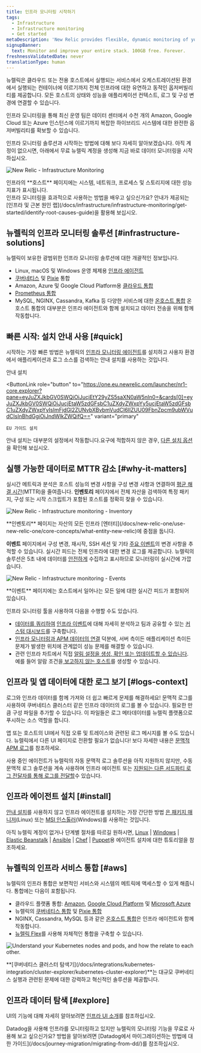 ```yaml
---
title: 인프라 모니터링 시작하기
tags:
  - Infrastructure
  - Infrastructure monitoring
  - Get started
metaDescription: 'New Relic provides flexible, dynamic monitoring of your entire infrastructure. Learn about features, installation, and use cases.'
signupBanner:
  text: Monitor and improve your entire stack. 100GB free. Forever.
freshnessValidatedDate: never
translationType: human
---
```






뉴렐릭은 클라우드 또는 전용 호스트에서 실행되는 서비스에서 오케스트레이션된 환경에서 실행되는 컨테이너에 이르기까지 전체 인프라에 대한 유연하고 동적인 옵저버빌리티를 제공합니다. 모든 호스트의 상태와 성능을 애플리케이션 컨텍스트, 로그 및 구성 변경에 연결할 수 있습니다.

인프라 모니터링을 통해 최신 운영 팀은 데이터 센터에서 수천 개의 Amazon, Google Cloud 또는 Azure 인스턴스에 이르기까지 복잡한 하이브리드 시스템에 대한 완전한 옵저버빌리티를 확보할 수 있습니다.

인프라 모니터링 솔루션과 시작하는 방법에 대해 보다 자세히 알아보겠습니다. 아직 계정이 없으시면, 아래에서 무료 뉴렐릭 계정을 생성해 지금 바로 데이터 모니터링을 시작하십시오.

<InlineSignup/>

<img
  title="New Relic - Infrastructure Monitoring"
  alt="New Relic - Infrastructure Monitoring"
  src={infrastructureMainUi}
/>

<figcaption>
  인프라의 **호스트** 페이지에는 시스템, 네트워크, 프로세스 및 스토리지에 대한 성능 지표가 표시됩니다.
</figcaption>

<Callout variant="tip">
  인프라 모니터링을 효과적으로 사용하는 방법을 배우고 싶으신가요? 안내가 제공되는 [인프라 및 근본 원인 랩](/docs/infrastructure/infrastructure-monitoring/get-started/identify-root-causes-guide)을 활용해 보십시오.
</Callout>

## 뉴렐릭의 인프라 모니터링 솔루션 [#infrastructure-solutions]

뉴렐릭이 보유한 광범위한 인프라 모니터링 솔루션에 대한 개괄적인 정보입니다.

* Linux, macOS 및 Windows 운영 체제용 [인프라 에이전트](/docs/infrastructure/install-infrastructure-agent/get-started/install-infrastructure-agent)
* [쿠버네티스](/docs/kubernetes-pixie/kubernetes-integration/installation/kubernetes-integration-install-configure) 및 [Pixie](/docs/kubernetes-pixie/auto-telemetry-pixie/get-started-auto-telemetry-pixie) 통합
* Amazon, Azure 및 Google Cloud Platform용 [클라우드 통합](/docs/infrastructure/infrastructure-integrations/get-started/introduction-infrastructure-integrations/#cloud-integrations)
* [Prometheus 통합](/docs/infrastructure/prometheus-integrations/get-started/send-prometheus-metric-data-new-relic)
* MySQL, NGINX, Cassandra, Kafka 등 다양한 서비스에 대한 [온호스트 통합](/docs/infrastructure/infrastructure-integrations/get-started/introduction-infrastructure-integrations/#on-host-integrations) 온호스트 통합의 대부분은 인프라 에이전트와 함께 설치되고 데이터 전송을 위해 함께 작동합니다.

## 빠른 시작: 설치 안내 사용 [#quick]

시작하는 가장 빠른 방법은 뉴렐릭의 [인프라 모니터링 에이전트](/docs/infrastructure/install-infrastructure-agent/get-started/install-infrastructure-agent)를 설치하고 사용자 환경에서 애플리케이션과 로그 소스를 검색하는 안내 설치를 사용하는 것입니다.

<ButtonGroup>
  <ButtonLink
    role="button"
    to="https://one.newrelic.com/launcher/nr1-core.explorer?pane=eyJuZXJkbGV0SWQiOiJucjEtY29yZS5saXN0aW5nIn0=&cards[0]=eyJuZXJkbGV0SWQiOiJucjEtaW5zdGFsbC1uZXdyZWxpYy5ucjEtaW5zdGFsbC1uZXdyZWxpYyIsImFjdGl2ZUNvbXBvbmVudCI6IlZUU09FbnZpcm9ubWVudCIsInBhdGgiOiJndWlkZWQifQ=="
    variant="primary"
  >
    안내 설치
  </ButtonLink>

  <ButtonLink
    role="button"
    to="https://one.eu.newrelic.com/launcher/nr1-core.explorer?pane=eyJuZXJkbGV0SWQiOiJucjEtY29yZS5saXN0aW5nIn0=&cards[0]=eyJuZXJkbGV0SWQiOiJucjEtaW5zdGFsbC1uZXdyZWxpYy5ucjEtaW5zdGFsbC1uZXdyZWxpYyIsImFjdGl2ZUNvbXBvbmVudCI6IlZUU09FbnZpcm9ubWVudCIsInBhdGgiOiJndWlkZWQifQ=="
    variant="primary"
  >
    EU 가이드 설치
  </ButtonLink>
</ButtonGroup>

안내 설치는 대부분의 설정에서 작동합니다.요구에 적합하지 않은 경우, [다른 설치 옵션](#install)을 확인해 보십시오.

## 실행 가능한 데이터로 MTTR 감소 [#why-it-matters]

실시간 메트릭과 분석은 호스트 성능의 변경 사항을 구성 변경 사항과 연결하여 [평균 해결 시간](https://newrelic.com/devops/how-to-reduce-mttr)(MTTR)을 줄여줍니다. **인벤토리** 페이지에서 전체 자산을 검색하여 특정 패키지, 구성 또는 시작 스크립트가 포함된 호스트를 정확히 찾을 수 있습니다.

<img
  title="New Relic - Infrastructure monitoring - Inventory"
  alt="New Relic - Infrastructure monitoring - Inventory"
  src={infrastructureInventory}
/>

<figcaption>
  **인벤토리** 페이지는 자산의 모든 인프라 [엔터티](/docs/new-relic-one/use-new-relic-one/core-concepts/what-entity-new-relic)에 중점을 둡니다.
</figcaption>

**이벤트** 페이지에서 구성 변경, 재시작, SSH 세션 및 기타 [주요 이벤트](/docs/infrastructure-events-page#types)의 변경 사항을 추적할 수 있습니다. 실시간 피드는 전체 인프라에 대한 변경 로그를 제공합니다. 뉴렐릭의 솔루션은 5초 내에 데이터를 [안전하게](/docs/infrastructure/new-relic-infrastructure/getting-started/infrastructure-security) 수집하고 표시하므로 모니터링이 실시간에 가깝습니다.

<img
  title="New Relic - Infrastructure monitoring - Events"
  alt="New Relic - Infrastructure monitoring - Events"
  src={infrastructureEvents}
/>

<figcaption>
  **이벤트** 페이지에는 호스트에서 일어나는 모든 일에 대한 실시간 피드가 포함되어 있습니다.
</figcaption>

인프라 모니터링 툴을 사용하여 다음을 수행할 수도 있습니다.

* [데이터를 쿼리하여](/docs/using-new-relic/data/understand-data/query-new-relic-data) [인프라 이벤트](/docs/default-infrastructure-events-attributes)에 대해 자세히 분석하고 팀과 공유할 수 있는 [커스텀 대시보드](/docs/dashboards/new-relic-one-dashboards/get-started/introduction-new-relic-one-dashboards)를 구축합니다.
* [인프라 모니터링과 APM 데이터의 연결](/docs/infrastructure/new-relic-infrastructure/data-instrumentation/new-relic-apm-data-infrastructure) 덕분에, 서버 측이든 애플리케이션 측이든 문제가 발생한 위치에 관계없이 성능 문제를 해결할 수 있습니다.
* 관련 인프라 차트에서 직접 [알림 설정을 생성, 확인 또는 업데이트할 수 있습니다](/docs/add-edit-or-view-host-alert-information). 예를 들어 알람 조건을[ 보고하지 않는 호스트](/docs/infrastructure/new-relic-infrastructure/configuration/create-infrastructure-host-not-reporting-condition)를 생성할 수 있습니다.

## 인프라 및 앱 데이터에 대한 로그 보기 [#logs-context]

로그와 인프라 데이터를 함께 가져와 더 쉽고 빠르게 문제를 해결하세요! 문맥적 로그를 사용하여 쿠버네티스 클러스터 같은 인프라 데이터의 로그를 볼 수 있습니다. 필요한 만큼 구성 파일을 추가할 수 있습니다. 이 파일들은 로그 메타데이터를 뉴렐릭 플랫폼으로 푸시하는 소스 역할을 합니다.

앱 또는 호스트의 UI에서 직접 오류 및 트레이스와 관련된 로그 메시지를 볼 수도 있습니다. 뉴렐릭에서 다른 UI 페이지로 전환할 필요가 없습니다! 보다 자세한 내용은 [문맥적 APM 로그](/docs/apm/new-relic-apm/getting-started/get-started-logs-context)를 참조하세요.

사용 중인 <InlinePopover type="apm"/>에이전트가 뉴렐릭의 자동 문맥적 로그 솔루션을 아직 지원하지 않지만, 수동 문맥적 로그 솔루션을 계속 사용하며 인프라 에이전트 또는 [지원되는 다른 서드파티 로그 전달자](/docs/logs/forward-logs/enable-log-management-new-relic)[를 통해 로그를 전달할](/docs/logs/forward-logs/forward-your-logs-using-infrastructure-agent/)수 있습니다.

## 인프라 에이전트 설치 [#install]

[안내 설치](#quick)를 사용하지 않고 인프라 에이전트를 설치하는 가장 간단한 방법 [은 패키지 매니저](/docs/infrastructure/install-configure-manage-infrastructure/linux-installation/install-infrastructure-linux-using-package-manager)(Linux) 또는 [MSI 인스톨러](/docs/infrastructure/install-configure-manage-infrastructure/windows-installation/install-infrastructure-windows-server-using-msi-installer)(Windows)를 사용하는 것입니다.

아직 뉴렐릭 계정이 없거나 단계별 절차를 따르길 원하시면, [Linux](/docs/infrastructure/install-configure-manage-infrastructure/linux-installation/install-infrastructure-linux-using-package-manager) \| [Windows](/docs/infrastructure/new-relic-infrastructure/installation/install-infrastructure-windows-server) \| [Elastic Beanstalk](/docs/infrastructure/new-relic-infrastructure/installation/install-infrastructure-agent-aws-elastic-beanstalk) \| [Ansible](/docs/infrastructure/new-relic-infrastructure/config-management-tools/configure-new-relic-infrastructure-using-ansible) \| [Chef](/docs/infrastructure/new-relic-infrastructure/config-management-tools/configure-new-relic-infrastructure-using-chef) \| [Puppet](/docs/infrastructure/new-relic-infrastructure/config-management-tools/configure-new-relic-infrastructure-puppet)용 에이전트 설치에 대한 튜토리얼을 참조하세요.

## 뉴렐릭의 인프라 서비스 통합 [#aws]

뉴렐릭의 인프라 통합은 보편적인 서비스와 시스템의 메트릭에 액세스할 수 있게 해줍니다. 통합에는 다음이 포함됩니다.

* 클라우드 플랫폼 통합: [Amazon](/docs/infrastructure/amazon-integrations/aws-integrations-list), [Google Cloud Platform](/docs/integrations/google-cloud-platform-integrations) 및 [Microsoft Azure](/docs/infrastructure/microsoft-azure-integrations/azure-integrations-list)
* 뉴렐릭의 [쿠버네티스 통합](/docs/kubernetes-pixie/kubernetes-integration/installation/kubernetes-integration-install-configure) 및 [Pixie 통합](/docs/kubernetes-pixie/auto-telemetry-pixie/get-started-auto-telemetry-pixie)
* NGINX, Cassandra, MySQL 등과 같은 [온호스트 통합](/docs/infrastructure/host-integrations/host-integrations-list)은 인프라 에이전트와 함께 작동합니다.
* [뉴렐릭 Flex](/docs/introduction-new-relics-flex-integration)를 사용해 자체적인 통합을 구축할 수 있습니다.

<img
  title="NR_Cluster_Explorer.png"
  alt="Understand your Kubernetes nodes and pods, and how the relate to each other. "
  src={infrastructurek8ClusterExplorer}
/>

<figcaption>
  **[쿠버네티스 클러스터 탐색기](/docs/integrations/kubernetes-integration/cluster-explorer/kubernetes-cluster-explorer)**는 대규모 쿠버네티스 실행과 관련된 문제에 대한 강력하고 혁신적인 솔루션을 제공합니다.
</figcaption>

## 인프라 데이터 탐색 [#explore]

UI의 기능에 대해 자세히 알아보려면 [인프라 UI 소개](/docs/infrastructure/infrastructure-ui-pages/infra-ui-overview)를 참조하십시오.

<Callout variant="tip">
  Datadog을 사용해 인프라를 모니터링하고 있지만 뉴렐릭의 모니터링 기능을 무료로 사용해 보고 싶으신가요? 방법을 알아보려면 [Datadog에서 마이그레이션하는 방법에 대한 가이드](/docs/journey-migration/migrating-from-dd/)를 참조하십시오.
</Callout>